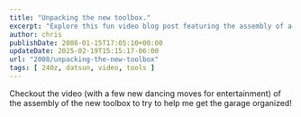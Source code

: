 ```yaml
---
title: "Unpacking the new toolbox."
excerpt: "Explore this fun video blog post featuring the assembly of a new toolbox, complete with entertaining dance moves!"
author: chris
publishDate: 2008-01-15T17:05:10+00:00
updateDate: 2025-02-19T15:15:17-06:00
url: "2008/unpacking-the-new-toolbox"
tags: [ 240z, datsun, video, tools ]
---
```

Checkout the video (with a few new dancing moves for entertainment) of the assembly of the new toolbox to try to help me get the garage organized!

<YouTubeEmbed videoId="XeVpdMm4SlI" title="Project240z Unpacking the new toolbox." publishDate="2008-01-15T17:05:10+00:00" description="Checkout the video (with a few new dancing moves for entertainment) of the assembly of the new toolbox to try to help me get the garage organized!" />